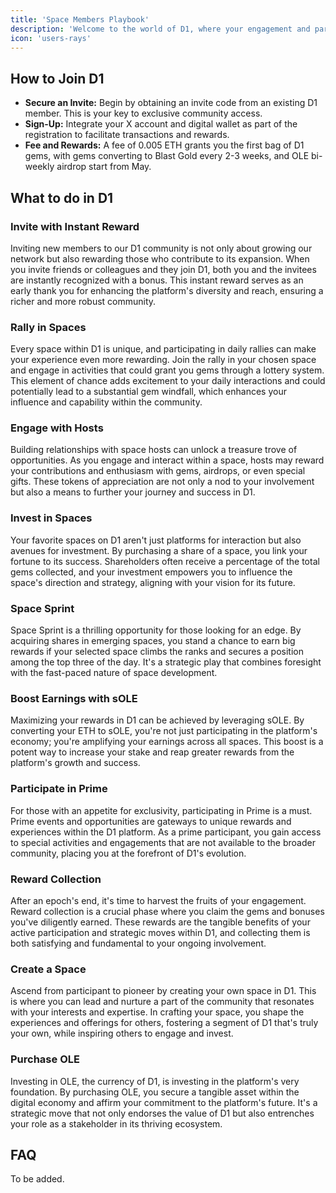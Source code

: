 ```yaml
---
title: 'Space Members Playbook'
description: 'Welcome to the world of D1, where your engagement and participation shape the platform's vibrant community and drive its growth. Here's a comprehensive guide to help you navigate and maximize your experience.'
icon: 'users-rays'
---
```


## How to Join D1
* **Secure an Invite:** Begin by obtaining an invite code from an existing D1 member. This is your key to exclusive community access.
* **Sign-Up:** Integrate your X account and digital wallet as part of the registration to facilitate transactions and rewards.
* **Fee and Rewards:** A fee of 0.005 ETH grants you the first bag of D1 gems, with gems converting to Blast Gold every 2-3 weeks, and OLE bi-weekly airdrop start from May.

## What to do in D1
### Invite with Instant Reward
Inviting new members to our D1 community is not only about growing our network but also rewarding those who contribute to its expansion. When you invite friends or colleagues and they join D1, both you and the invitees are instantly recognized with a bonus. This instant reward serves as an early thank you for enhancing the platform's diversity and reach, ensuring a richer and more robust community.

### Rally in Spaces
Every space within D1 is unique, and participating in daily rallies can make your experience even more rewarding. Join the rally in your chosen space and engage in activities that could grant you gems through a lottery system. This element of chance adds excitement to your daily interactions and could potentially lead to a substantial gem windfall, which enhances your influence and capability within the community.

### Engage with Hosts
Building relationships with space hosts can unlock a treasure trove of opportunities. As you engage and interact within a space, hosts may reward your contributions and enthusiasm with gems, airdrops, or even special gifts. These tokens of appreciation are not only a nod to your involvement but also a means to further your journey and success in D1.

### Invest in Spaces
Your favorite spaces on D1 aren't just platforms for interaction but also avenues for investment. By purchasing a share of a space, you link your fortune to its success. Shareholders often receive a percentage of the total gems collected, and your investment empowers you to influence the space's direction and strategy, aligning with your vision for its future.

### Space Sprint
Space Sprint is a thrilling opportunity for those looking for an edge. By acquiring shares in emerging spaces, you stand a chance to earn big rewards if your selected space climbs the ranks and secures a position among the top three of the day. It's a strategic play that combines foresight with the fast-paced nature of space development.

### Boost Earnings with sOLE
Maximizing your rewards in D1 can be achieved by leveraging sOLE. By converting your ETH to sOLE, you're not just participating in the platform's economy; you're amplifying your earnings across all spaces. This boost is a potent way to increase your stake and reap greater rewards from the platform's growth and success.

### Participate in Prime
For those with an appetite for exclusivity, participating in Prime is a must. Prime events and opportunities are gateways to unique rewards and experiences within the D1 platform. As a prime participant, you gain access to special activities and engagements that are not available to the broader community, placing you at the forefront of D1's evolution.

### Reward Collection
After an epoch's end, it's time to harvest the fruits of your engagement. Reward collection is a crucial phase where you claim the gems and bonuses you've diligently earned. These rewards are the tangible benefits of your active participation and strategic moves within D1, and collecting them is both satisfying and fundamental to your ongoing involvement.

### Create a Space
Ascend from participant to pioneer by creating your own space in D1. This is where you can lead and nurture a part of the community that resonates with your interests and expertise. In crafting your space, you shape the experiences and offerings for others, fostering a segment of D1 that's truly your own, while inspiring others to engage and invest.

### Purchase OLE
Investing in OLE, the currency of D1, is investing in the platform's very foundation. By purchasing OLE, you secure a tangible asset within the digital economy and affirm your commitment to the platform's future. It's a strategic move that not only endorses the value of D1 but also entrenches your role as a stakeholder in its thriving ecosystem.

## FAQ
To be added.
